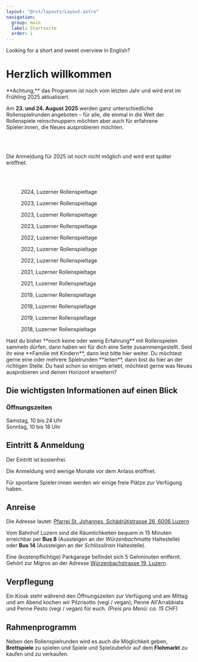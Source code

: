 ```yaml
---
layout: "@rst/layouts/Layout.astro"
navigation:
  group: main
  label: Startseite
  order: 1
---
```




<Box type="success" link="/en" linkLabel="take me to the English summary">
  Looking for a short and sweet overview in English?
</Box>

# Herzlich willkommen

<Box type="special">
  **Achtung,** das Programm ist noch vom letzten Jahr und wird erst im Frühling 2025 aktualisiert.
</Box>

Am **23. und 24. August 2025** werden ganz unterschiedliche Rollenspielrunden angeboten – für alle, die einmal in die Welt der Rollenspiele reinschnuppern möchten aber auch für erfahrene Spieler:innen, die Neues ausprobieren möchten.

<ButtonLink link="/programm" label="zum Programm" /> 

<br/>
<br/>

<Box>
  <p>
    Die Anmeldung für 2025 ist noch nicht möglich und wird erst später eröffnet.
  </p>
</Box>

<br/>
<br/>

<Slider>
  <figure aria-labelledby="caption-2024-01">
    <Picture src={rst202401} formats={['avif', 'webp', 'jpg']} alt="2024, Luzerner Rollenspieltage" />
    <figcaption id="caption-2024-01">2024, Luzerner Rollenspieltage</figcaption>
  </figure>

  <figure aria-labelledby="caption-2023-03">
    <Picture src={rst202303} formats={['avif', 'webp', 'jpg']} alt="2023, Luzerner Rollenspieltage" />
    <figcaption id="caption-2023-03">2023, Luzerner Rollenspieltage</figcaption>
  </figure>

  <figure aria-labelledby="caption-2023-01">
    <Picture src={rst202301} formats={['avif', 'webp', 'jpg']} alt="2023, Luzerner Rollenspieltage" />
    <figcaption id="caption-2023-01">2023, Luzerner Rollenspieltage</figcaption>
  </figure>

  <figure aria-labelledby="caption-2023-02">
    <Picture src={rst202302} formats={['avif', 'webp', 'jpg']} alt="2023, Luzerner Rollenspieltage" />
    <figcaption id="caption-2023-02">2023, Luzerner Rollenspieltage</figcaption>
  </figure>

  <figure aria-labelledby="caption-2022-01">
    <Picture src={rst202201} formats={['avif', 'webp', 'jpg']} alt="2022, Luzerner Rollenspieltage" />
    <figcaption id="caption-2022-01">2022, Luzerner Rollenspieltage</figcaption>
  </figure>

  <figure aria-labelledby="caption-2022-02">
    <Picture src={rst202202} formats={['avif', 'webp', 'jpg']} alt="2022, Luzerner Rollenspieltage" />
    <figcaption id="caption-2022-02">2022, Luzerner Rollenspieltage</figcaption>
  </figure>

  <figure aria-labelledby="caption-2022-03">
    <Picture src={rst202203} formats={['avif', 'webp', 'jpg']} alt="2022, Luzerner Rollenspieltage" />
    <figcaption id="caption-2022-03">2022, Luzerner Rollenspieltage</figcaption>
  </figure>

  <figure aria-labelledby="caption-2021-01">
    <Picture src={rst202101} formats={['avif', 'webp', 'jpg']} alt="2021, Luzerner Rollenspieltage" />
    <figcaption id="caption-2021-01">2021, Luzerner Rollenspieltage</figcaption>
  </figure>

  <figure aria-labelledby="caption-2021-02">
    <Picture src={rst202102} formats={['avif', 'webp', 'jpg']} alt="2021, Luzerner Rollenspieltage" />
    <figcaption id="caption-2021-02">2021, Luzerner Rollenspieltage</figcaption>
  </figure>

  <figure aria-labelledby="caption-2019-04">
    <Picture src={rst201904} formats={['avif', 'webp', 'jpg']} alt="2019, Luzerner Rollenspieltage" />
    <figcaption id="caption-2019-04">2019, Luzerner Rollenspieltage</figcaption>
  </figure>

  <figure aria-labelledby="caption-2019-03">
    <Picture src={rst201903} formats={['avif', 'webp', 'jpg']} alt="2019, Luzerner Rollenspieltage" />
    <figcaption id="caption-2019-03">2019, Luzerner Rollenspieltage</figcaption>
  </figure>

  <figure aria-labelledby="caption-2019-01">
    <Picture src={rst201901} formats={['avif', 'webp', 'jpg']} alt="2019, Luzerner Rollenspieltage" />
    <figcaption id="caption-2019-01">2019, Luzerner Rollenspieltage</figcaption>
  </figure>

  <figure aria-labelledby="caption-2018-04">
    <Picture src={rst201804} formats={['avif', 'webp', 'jpg']} alt="2018, Luzerner Rollenspieltage" />
    <figcaption id="caption-2018-04">2018, Luzerner Rollenspieltage</figcaption>
  </figure>

</Slider>

<BoxGrid>

  <Box type="success" link="/neueinsteiger" linkLabel="für Neueinsteiger">
    Hast du bisher **noch keine oder wenig Erfahrung** mit Rollenspielen sammeln dürfen, dann haben wir für dich eine Seite zusammengestellt.
  </Box>

  <Box type="special" link="/familien" linkLabel="für Familien">
    Seid ihr eine **Familie mit Kindern**, dann lest bitte hier weiter.
  </Box>

  <Box type="gray" link="/spielleiterinnen" linkLabel="für Spielleiter">
    Du möchtest gerne eine oder mehrere Spielrunden **leiten**, dann bist du hier an der richtigen Stelle.
  </Box>

  <Box type="danger" link="/veteranen" linkLabel="für Veteranen">
    Du hast schon so einiges erlebt, möchtest gerne was Neues ausprobieren und deinen Horizont erweitern?
  </Box>

</BoxGrid>

## Die wichtigsten Informationen auf einen Blick

### Öffnungszeiten

Samstag, 10 bis 24 Uhr \
Sonntag, 10 bis 18 Uhr

## Eintritt & Anmeldung

Der Eintritt ist kostenfrei. 

Die Anmeldung wird wenige Monate vor dem Anlass eröffnet.

Für spontane Spieler:innen werden wir einige freie Plätze zur Verfügung haben. 

## Anreise

Die Adresse lautet: [Pfarrei St. Johannes, Schädrütistrasse 26, 6006 Luzern](https://www.google.com/maps/place/Katholische+Pfarrei+St.+Johannes+Luzern+-+W%C3%BCrzenbach/@47.0557335,8.3467125,18z/data=!4m5!3m4!1s0x478ffbe4a1717e11:0x63ba1cf90c4e4c46!8m2!3d47.055803!4d8.3448403)

Vom Bahnhof Luzern sind die Räumlichkeiten bequem in 15 Minuten erreichbar per **Bus 8** (Aussteigen an der _Würzenbachmatte_ Haltestelle) oder **Bus 14** (Aussteigen an der _Schlösslirain_ Haltestelle).

Eine (kostenpflichtige) Parkgarage befindet sich 5 Gehminuten entfernt. Gehört zur Migros an der Adresse [Würzenbachstrasse 19, Luzern](https://www.google.com/maps/place/Migros+Supermarkt/@47.0548083,8.3433408,18.5z/data=!4m5!3m4!1s0x478ffb4e3b438fcf:0x44bae0889972cca5!8m2!3d47.0550141!4d8.3437071).

## Verpflegung

Ein Kiosk steht während den Öffnungszeiten zur Verfügung und am Mittag und am Abend kochen wir Pilzrisotto (vegi / vegan), Penne All'Arrabbiata und Penne Pesto (vegi / vegan) für euch. _(Preis pro Menü: ca. 15 CHF)_

## Rahmenprogramm

Neben den Rollenspielrunden wird es auch die Möglichkeit geben, **Brettspiele** zu spielen und Spiele und Spielzubehör auf dem **Flohmarkt** zu kaufen und zu verkaufen.
